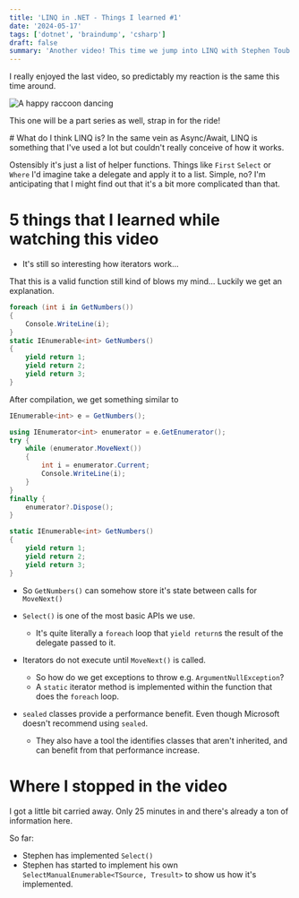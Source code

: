 ```yaml
---
title: 'LINQ in .NET - Things I learned #1'
date: '2024-05-17'
tags: ['dotnet', 'braindump', 'csharp']
draft: false 
summary: 'Another video! This time we jump into LINQ with Stephen Toub and Scott Hanselman.'
---
```


I really enjoyed the last video, so predictably my reaction is the same this time around.

![A happy raccoon dancing](/static/images/blog/async-await-in-csharp.gif)

This one will be a part series as well, strap in for the ride!

<div class="mb-4">
    <YoutubeEmbed id="xKr96nIyCFM" />
</div>
# What do I think LINQ is?
In the same vein as Async/Await, LINQ is something that I've used a lot but couldn't really conceive of how it works. 

Ostensibly it's just a list of helper functions. Things like `First` `Select` or `Where` I'd imagine take a delegate and apply it to a list. Simple, no? I'm anticipating that I might find out that it's a bit more complicated than that.

# 5 things that I learned while watching this video

- It's still so interesting how iterators work...

That this is a valid function still kind of blows my mind... Luckily we get an explanation.

``` csharp
foreach (int i in GetNumbers())
{
    Console.WriteLine(i);
}
static IEnumerable<int> GetNumbers()
{
    yield return 1;
    yield return 2;
    yield return 3;
}
```

After compilation, we get something similar to

``` csharp
IEnumerable<int> e = GetNumbers();

using IEnumerator<int> enumerator = e.GetEnumerator();
try {
    while (enumerator.MoveNext())
    {
        int i = enumerator.Current;
        Console.WriteLine(i);
    }
}
finally {
    enumerator?.Dispose();
}

static IEnumerable<int> GetNumbers()
{
    yield return 1;
    yield return 2;
    yield return 3;
}
```

- So `GetNumbers()` can somehow store it's state between calls for `MoveNext()`

- `Select()` is one of the most basic APIs we use. 
    - It's quite literally a `foreach` loop that `yield return`s the result of the delegate passed to it.

- Iterators do not execute until `MoveNext()` is called.
    - So how do we get exceptions to throw e.g. `ArgumentNullException`?
    - A `static` iterator method is implemented within the function that does the `foreach` loop.

- `sealed` classes provide a performance benefit. Even though Microsoft doesn't recommend using `sealed`.
    - They also have a tool the identifies classes that aren't inherited, and can benefit from that performance increase.

# Where I stopped in the video

I got a little bit carried away. Only 25 minutes in and there's already a ton of information here.

So far:
- Stephen has implemented `Select()`
- Stephen has started to implement his own `SelectManualEnumerable<TSource, Tresult>` to show us how it's implemented.
